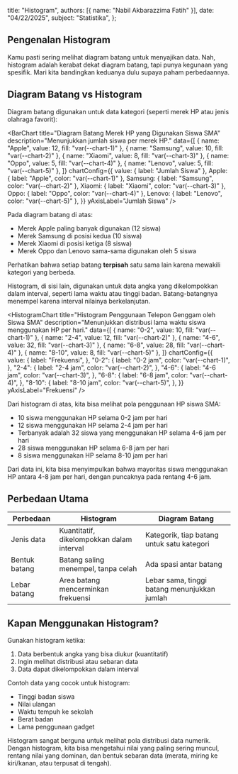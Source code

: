 
  title: "Histogram",
  authors: [{ name: "Nabil Akbarazzima Fatih" }],
  date: "04/22/2025",
  subject: "Statistika",
};

## Pengenalan Histogram

Kamu pasti sering melihat diagram batang untuk menyajikan data. Nah, histogram adalah kerabat dekat diagram batang, tapi punya kegunaan yang spesifik. Mari kita bandingkan keduanya dulu supaya paham perbedaannya.

## Diagram Batang vs Histogram

Diagram batang digunakan untuk data kategori (seperti merek HP atau jenis olahraga favorit):

<BarChart
  title="Diagram Batang Merek HP yang Digunakan Siswa SMA"
  description="Menunjukkan jumlah siswa per merek HP."
  data={[
    { name: "Apple", value: 12, fill: "var(--chart-1)" },
    { name: "Samsung", value: 10, fill: "var(--chart-2)" },
    { name: "Xiaomi", value: 8, fill: "var(--chart-3)" },
    { name: "Oppo", value: 5, fill: "var(--chart-4)" },
    { name: "Lenovo", value: 5, fill: "var(--chart-5)" },
  ]}
  chartConfig={{
    value: { label: "Jumlah Siswa" },
    Apple: { label: "Apple", color: "var(--chart-1)" },
    Samsung: { label: "Samsung", color: "var(--chart-2)" },
    Xiaomi: { label: "Xiaomi", color: "var(--chart-3)" },
    Oppo: { label: "Oppo", color: "var(--chart-4)" },
    Lenovo: { label: "Lenovo", color: "var(--chart-5)" },
  }}
  yAxisLabel="Jumlah Siswa"
/>

Pada diagram batang di atas:

- Merek Apple paling banyak digunakan (12 siswa)
- Merek Samsung di posisi kedua (10 siswa)
- Merek Xiaomi di posisi ketiga (8 siswa)
- Merek Oppo dan Lenovo sama-sama digunakan oleh 5 siswa

Perhatikan bahwa setiap batang **terpisah** satu sama lain karena mewakili kategori yang berbeda.

Histogram, di sisi lain, digunakan untuk data angka yang dikelompokkan dalam interval, seperti lama waktu atau tinggi badan. Batang-batangnya menempel karena interval nilainya berkelanjutan.

<HistogramChart
  title="Histogram Penggunaan Telepon Genggam oleh Siswa SMA"
  description="Menunjukkan distribusi lama waktu siswa menggunakan HP per hari."
  data={[
    { name: "0-2", value: 10, fill: "var(--chart-1)" },
    { name: "2-4", value: 12, fill: "var(--chart-2)" },
    { name: "4-6", value: 32, fill: "var(--chart-3)" },
    { name: "6-8", value: 28, fill: "var(--chart-4)" },
    { name: "8-10", value: 8, fill: "var(--chart-5)" },
  ]}
  chartConfig={{
    value: {
      label: "Frekuensi",
    },
    "0-2": {
      label: "0-2 jam",
      color: "var(--chart-1)",
    },
    "2-4": {
      label: "2-4 jam",
      color: "var(--chart-2)",
    },
    "4-6": {
      label: "4-6 jam",
      color: "var(--chart-3)",
    },
    "6-8": {
      label: "6-8 jam",
      color: "var(--chart-4)",
    },
    "8-10": {
      label: "8-10 jam",
      color: "var(--chart-5)",
    },
  }}
  yAxisLabel="Frekuensi"
/>

Dari histogram di atas, kita bisa melihat pola penggunaan HP siswa SMA:

- 10 siswa menggunakan HP selama 0-2 jam per hari
- 12 siswa menggunakan HP selama 2-4 jam per hari
- Terbanyak adalah 32 siswa yang menggunakan HP selama 4-6 jam per hari
- 28 siswa menggunakan HP selama 6-8 jam per hari
- 8 siswa menggunakan HP selama 8-10 jam per hari

Dari data ini, kita bisa menyimpulkan bahwa mayoritas siswa menggunakan HP antara 4-8 jam per hari, dengan puncaknya pada rentang 4-6 jam.

## Perbedaan Utama

| Perbedaan     | Histogram                                 | Diagram Batang                               |
| ------------- | ----------------------------------------- | -------------------------------------------- |
| Jenis data    | Kuantitatif, dikelompokkan dalam interval | Kategorik, tiap batang untuk satu kategori   |
| Bentuk batang | Batang saling menempel, tanpa celah       | Ada spasi antar batang                       |
| Lebar batang  | Area batang mencerminkan frekuensi        | Lebar sama, tinggi batang menunjukkan jumlah |

## Kapan Menggunakan Histogram?

Gunakan histogram ketika:

1. Data berbentuk angka yang bisa diukur (kuantitatif)
2. Ingin melihat distribusi atau sebaran data
3. Data dapat dikelompokkan dalam interval

Contoh data yang cocok untuk histogram:

- Tinggi badan siswa
- Nilai ulangan
- Waktu tempuh ke sekolah
- Berat badan
- Lama penggunaan gadget

Histogram sangat berguna untuk melihat pola distribusi data numerik. Dengan histogram, kita bisa mengetahui nilai yang paling sering muncul, rentang nilai yang dominan, dan bentuk sebaran data (merata, miring ke kiri/kanan, atau terpusat di tengah).
